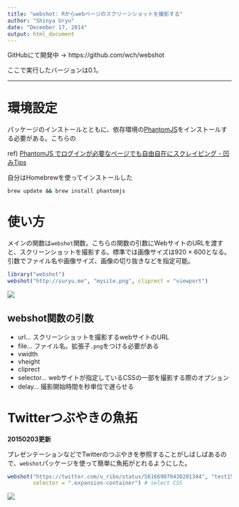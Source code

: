 ```yaml
---
title: "webshot: Rからwebページのスクリーンショットを撮影する"
author: "Shinya Uryu"
date: "December 17, 2014"
output: html_document
---
```


GitHubにて開発中 -> https://github.com/wch/webshot

ここで実行したバージョンは0.1。

------

# 環境設定

パッケージのインストールとともに、依存環境の[PhantomJS](http://phantomjs.org)をインストールする必要がある。こちらの

ref) [PhantomJS でログインが必要なページでも自由自在にスクレイピング - 凹みTips](http://tips.hecomi.com/entry/20121229/1356785834)


自分はHomebrewを使ってインストールした

```bash
brew update && brew install phantomjs
```

# 使い方

メインの関数は`webshot`関数。こちらの関数の引数にWebサイトのURLを渡すと、スクリーンショットを撮影する。標準では画像サイズは920 $\times$ 600となる。引数でファイル名や画像サイズ、画像の切り抜きなどを指定可能。

```r
library("webshot")
webshot("http://suryu.me", "mysite.png", cliprect = "viewport")
```

![](Figure/mysite.png)

## webshot関数の引数

* url... スクリーンショットを撮影するwebサイトのURL
* file... ファイル名。拡張子`.png`をつける必要がある
* vwidth
* vheight
* cliprect
* selector... webサイトが指定しているCSSの一部を撮影する際のオプション
* delay... 撮影開始時間を秒単位で遅らせる

# Twitterつぶやきの魚拓

**20150203更新**

プレゼンテーションなどでTwitterのつぶやきを参照することがしばしばあるので、`webshot`パッケージを使って簡単に魚拓がとれるようにした。

```r
webshot("https://twitter.com/u_ribo/status/561669079430201344", "test150201.png", 
        selector = ".expansion-container") # select CSS
```

![](Figure/tweet_gyotaku.png)
